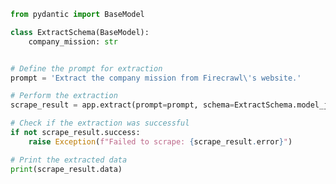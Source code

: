 ```python Python
from pydantic import BaseModel

class ExtractSchema(BaseModel):
    company_mission: str


# Define the prompt for extraction
prompt = 'Extract the company mission from Firecrawl\'s website.'

# Perform the extraction
scrape_result = app.extract(prompt=prompt, schema=ExtractSchema.model_json_schema())

# Check if the extraction was successful
if not scrape_result.success:
    raise Exception(f"Failed to scrape: {scrape_result.error}")

# Print the extracted data
print(scrape_result.data)